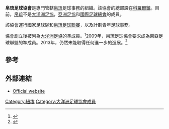 {{國家足協
|Name               = 帛琉足球協會
|Logo               = <!-- 檔案不存在 Palau Soccer Association new logo 2013.jpg ，可從英文維基百科取得 -->
|Founded            = 2002年5月28日
|FIFA affiliation   = 未加入
|Region             = 
|Region affiliation = 未加入
|President          =  [http://www.sportingpulse.com/assoc_page.cgi?c=2-1609-0-0-0 PFA]
}}

'''帛琉足球協會'''是專門管轄[[帛琉|帛琉]]足球事務的組織。該協會的總部設在[[科羅爾鎮|科羅爾鎮]]。目前，[[帛琉|帛琉]]不是[[大洋洲足協|大洋洲足協]]，[[亞洲足協|亞洲足協]]和[[國際足球總會|國際足球總會]]的成員。

該協會運行國家足球隊和[[帛琉足球聯賽|帛琉足球聯賽]]，以及計劃青年足球事務。


協會創立後被列為[[大洋洲足協|大洋洲足協]]的準成員。<ref>{{Cite web |url=http://nonfifafootball.blogspot.de/2013/04/interview-6-april-2013-palau-football.html |title=存档副本 |access-date=2015-04-18 |archive-date=2016-03-03 |archive-url=https://web.archive.org/web/20160303234729/http://nonfifafootball.blogspot.de/2013/04/interview-6-april-2013-palau-football.html |dead-url=no }}</ref>2009年，帛琉足球協會要求成為東亞足球聯盟的準成員。2013年，仍然未能取得任何進一步的進展。<ref>{{cite web |url=http://www.eaff.com/eanews/release/2009/090905.html |title=存档副本 |accessdate=2011-02-10  |deadurl=yes |archiveurl=https://web.archive.org/web/20120207081025/http://www.eaff.com/eanews/release/2009/090905.html |archivedate=2012-02-07 }}</ref>

==參考==
{{reflist}}

==外部連結==
*[http://www.sportingpulse.com/assoc_page.cgi?c=2-1609-0-0-0 Official website] {{Wayback|url=http://www.sportingpulse.com/assoc_page.cgi?c=2-1609-0-0-0 |date=20150421025438 }}

[[Category:紐埃|Category:紐埃]]
[[Category:大洋洲足球協會成員|Category:大洋洲足球協會成員]]